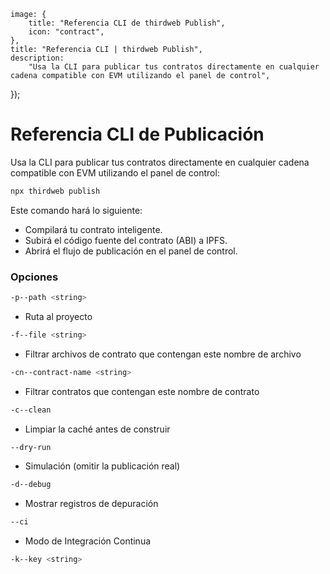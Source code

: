 
	image: {
		title: "Referencia CLI de thirdweb Publish",
		icon: "contract",
	},
	title: "Referencia CLI | thirdweb Publish",
	description:
		"Usa la CLI para publicar tus contratos directamente en cualquier cadena compatible con EVM utilizando el panel de control",
});

# Referencia CLI de Publicación

Usa la CLI para publicar tus contratos directamente en cualquier cadena compatible con EVM utilizando el panel de control:

```bash
npx thirdweb publish
```

Este comando hará lo siguiente:

- Compilará tu contrato inteligente.
- Subirá el código fuente del contrato (ABI) a IPFS.
- Abrirá el flujo de publicación en el panel de control.

### Opciones

```bash
-p--path <string>
```

- Ruta al proyecto

```bash
-f--file <string>
```

- Filtrar archivos de contrato que contengan este nombre de archivo

```bash
-cn--contract-name <string>
```

- Filtrar contratos que contengan este nombre de contrato

```bash
-c--clean
```

- Limpiar la caché antes de construir

```bash
--dry-run
```

- Simulación (omitir la publicación real)

```bash
-d--debug
```

- Mostrar registros de depuración

```bash
--ci
```

- Modo de Integración Continua

```bash
-k--key <string>
```

